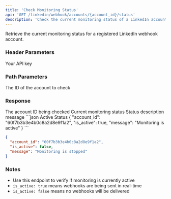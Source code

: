 ```yaml
---
title: 'Check Monitoring Status'
api: 'GET /linkedin/webhook/accounts/{account_id}/status'
description: 'Check the current monitoring status of a LinkedIn account'
---
```


Retrieve the current monitoring status for a registered LinkedIn webhook account.

### Header Parameters

<ParamField header="x-api-key" type="string" required>
  Your API key
</ParamField>

### Path Parameters

<ParamField path="account_id" type="string" required>
  The ID of the account to check
</ParamField>

### Response

<ResponseField name="account_id" type="string">
  The account ID being checked
</ResponseField>

<ResponseField name="is_active" type="boolean">
  Current monitoring status
</ResponseField>

<ResponseField name="message" type="string">
  Status description message
</ResponseField>

<ResponseExample>
```json Active Status
{
  "account_id": "60f7b3b3e4b0c8a2d8e9f1a2",
  "is_active": true,
  "message": "Monitoring is active"
}
```

```json Inactive Status
{
  "account_id": "60f7b3b3e4b0c8a2d8e9f1a2",
  "is_active": false,
  "message": "Monitoring is stopped"
}
```
</ResponseExample>

### Notes
- Use this endpoint to verify if monitoring is currently active
- `is_active: true` means webhooks are being sent in real-time
- `is_active: false` means no webhooks will be delivered
